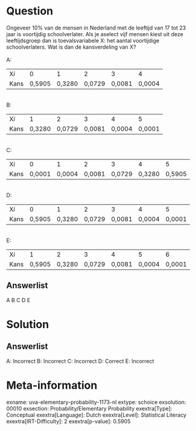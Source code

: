 Question
========

Ongeveer 10% van de mensen in Nederland met de leeftijd van 17 tot 23
jaar is voortijdig schoolverlater. Als je aselect vijf mensen kiest uit
deze leeftijdsgroep dan is toevalsvariabele X: het aantal voortijdige
schoolverlaters. Wat is dan de kansverdeling van X?\
\
A:\

  ------ -------- -------- -------- -------- --------
  X*i*   0        1        2        3        4
  Kans   0,5905   0,3280   0,0729   0,0081   0,0004
  ------ -------- -------- -------- -------- --------

 \
B:\

  ------ -------- -------- -------- -------- --------
  X*i*   1        2        3        4        5
  Kans   0,3280   0,0729   0,0081   0,0004   0,0001
  ------ -------- -------- -------- -------- --------

 \
C:       \

  ------ -------- -------- -------- -------- -------- --------
  X*i*   0        1        2        3        4        5
  Kans   0,0001   0,0004   0,0081   0,0729   0,3280   0,5905
  ------ -------- -------- -------- -------- -------- --------

          \
D:\

  ------ -------- -------- -------- -------- -------- --------
  X*i*   0        1        2        3        4        5
  Kans   0,5905   0,3280   0,0729   0,0081   0,0004   0,0001
  ------ -------- -------- -------- -------- -------- --------

 \
E:\

  ------ -------- -------- -------- -------- -------- --------
  X*i*   1        2        3        4        5        6
  Kans   0,5905   0,3280   0,0729   0,0081   0,0004   0,0001
  ------ -------- -------- -------- -------- -------- --------

Answerlist
----------

A
B
C
D
E

Solution
========

Answerlist
----------

A: Incorrect
B: Incorrect
C: Incorrect
D: Correct
E: Incorrect

Meta-information
================
exname: uva-elementary-probability-1173-nl
extype: schoice
exsolution: 00010
exsection: Probability/Elementary Probability 
exextra[Type]: Conceptual
exextra[Language]: Dutch
exextra[Level]: Statistical Literacy
exextra[IRT-Difficulty]: 2
exextra[p-value]: 0.5905
